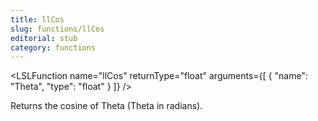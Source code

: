 ```yaml
---
title: llCos
slug: functions/llCos
editorial: stub
category: functions
---
```


<LSLFunction
	name="llCos"
	returnType="float"
	arguments={[
	{
		"name": "Theta",
		"type": "float"
	}
]}
/>

Returns the cosine of Theta (Theta in radians).
